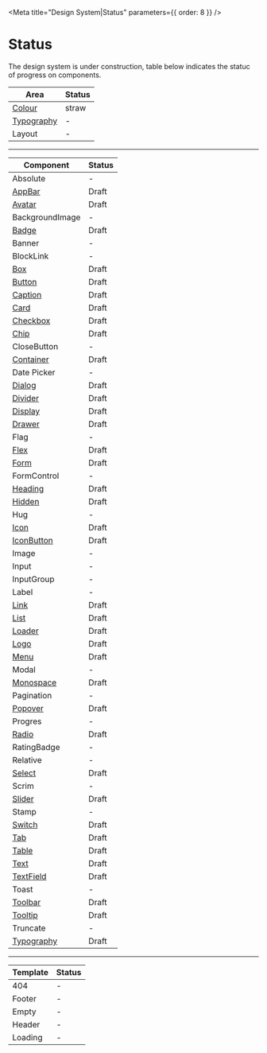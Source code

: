 
<Meta title="Design System|Status" parameters={{ order: 8 }} />

# Status

The design system is under construction, table below indicates the statuc of progress on components.

| Area                                                            | Status |
| --------------------------------------------------------------- | ------ |
| [Colour](/?path=/docs/design-system-colour--page)               | straw  |
| [Typography](/?path=/docs/design-system-typography--typography) | -      |
| Layout                                                          | -      |

---

| Component                                                       | Status |
| --------------------------------------------------------------- | ------ |
| Absolute                                                        | -      |
| [AppBar](/?path=/docs/components-appbar--default-story)         | Draft  |
| [Avatar](/?path=/docs/components-avatar--default-story)         | Draft  |
| BackgroundImage                                                 | -      |
| [Badge](/?path=/docs/components-badge--default-story)           | Draft  |
| Banner                                                          | -      |
| BlockLink                                                       | -      |
| [Box](/?path=/docs/components-box--default-story)               | Draft  |
| [Button](/?path=/docs/components-button--default-story)         | Draft  |
| [Caption](/?path=/docs/design-system-typography--variations)    | Draft  |
| [Card](/?path=/docs/components-card--default-story)             | Draft  |
| [Checkbox](/?path=/docs/components-checkbox--default-story)     | Draft  |
| [Chip](/?path=/docs/components-chip--default-story)             | Draft  |
| CloseButton                                                     | -      |
| [Container](/?path=/docs/components-container--default-story)   | Draft  |
| Date Picker                                                     | -      |
| [Dialog](/?path=/docs/components-dialog--default-story)         | Draft  |
| [Divider](/?path=/docs/components-divider--default-story)       | Draft  |
| [Display](/?path=/docs/design-system-typography--display)       | Draft  |
| [Drawer](/?path=/docs/components-drawer--default-story)         | Draft  |
| Flag                                                            | -      |
| [Flex](/?path=/docs/components-flex--default-story)             | Draft  |
| [Form](/?path=/docs/components-form--default-story)             | Draft  |
| FormControl                                                     | -      |
| [Heading](/?path=/docs/design-system-typography--heading)       | Draft  |
| [Hidden](/?path=/docs/components-hidden--default-story)         | Draft  |
| Hug                                                             | -      |
| [Icon](/?path=/docs/components-icon--default-story)             | Draft  |
| [IconButton](/?path=/docs/components-iconButton--default-story) | Draft  |
| Image                                                           | -      |
| Input                                                           | -      |
| InputGroup                                                      | -      |
| Label                                                           | -      |
| [Link](/?path=/docs/components-link--default-story)             | Draft  |
| [List](/?path=/docs/components-list--default-story)             | Draft  |
| [Loader](/?path=/docs/components-loader--default-story)         | Draft  |
| [Logo](/?path=/docs/components-logo--default-story)             | Draft  |
| [Menu](/?path=/docs/components-menu--default-story)             | Draft  |
| Modal                                                           | -      |
| [Monospace](/?path=/docs/design-system-typography--variations)  | Draft  |
| Pagination                                                      | -      |
| [Popover](/?path=/docs/components-popover--default-story)       | Draft  |
| Progres                                                         | -      |
| [Radio](/?path=/docs/components-radio--default-story)           | Draft  |
| RatingBadge                                                     | -      |
| Relative                                                        | -      |
| [Select](/?path=/docs/components-select--default-story)         | Draft  |
| Scrim                                                           | -      |
| [Slider](/?path=/docs/components-slider--default-story)         | Draft  |
| Stamp                                                           | -      |
| [Switch](/?path=/docs/components-switch--default-story)         | Draft  |
| [Tab](/?path=/docs/components-tab--default-story)               | Draft  |
| [Table](/?path=/docs/components-table--default-story)           | Draft  |
| [Text](/?path=/docs/design-system-typography--text)             | Draft  |
| [TextField](/?path=/docs/components-textfield--default-story)   | Draft  |
| Toast                                                           | -      |
| [Toolbar](/?path=/docs/components-toolbar--default-story)       | Draft  |
| [Tooltip](/?path=/docs/components-tooltip--default-story)       | Draft  |
| Truncate                                                        | -      |
| [Typography](/?path=/docs/design-system-typography--typography) | Draft  |

---

| Template | Status |
| -------- | ------ |
| 404      | -      |
| Footer   | -      |
| Empty    | -      |
| Header   | -      |
| Loading  | -      |
